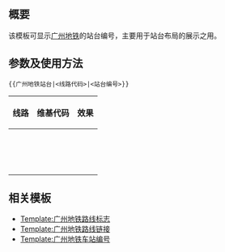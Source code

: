 <noinclude>{{Documentation subpage}}</noinclude>

== 概要 ==

该模板可显示[[广州地铁]]的站台编号，主要用于站台布局的展示之用。

== 参数及使用方法 ==

<pre>{{广州地铁站台|<线路代码>|<站台编号>}}</pre>

{| class="wikitable"
|-
!线路
!维基代码
!效果
|-
| style="text-align: center" | {{广州地铁路线链接|1}}
| {{Code|<nowiki>{{广州地铁站台|1|1}}</nowiki>}}
| style="text-align: center" | {{广州地铁站台|1|1}}
|-
| style="text-align: center" | {{广州地铁路线链接|2}}
| {{Code|<nowiki>{{广州地铁站台|2|1}}</nowiki>}}
| style="text-align: center" | {{广州地铁站台|2|1}}
|-
| style="text-align: center" | {{广州地铁路线链接|3}}
| {{Code|<nowiki>{{广州地铁站台|3|1}}</nowiki>}}
| style="text-align: center" | {{广州地铁站台|3|1}}
|-
| style="text-align: center" | {{广州地铁路线链接|4}}
| {{Code|<nowiki>{{广州地铁站台|4|1}}</nowiki>}}
| style="text-align: center" | {{广州地铁站台|4|1}}
|-
| style="text-align: center" | {{广州地铁路线链接|5}}
| {{Code|<nowiki>{{广州地铁站台|5|1}}</nowiki>}}
| style="text-align: center" | {{广州地铁站台|5|1}}
|-
| style="text-align: center" | {{广州地铁路线链接|6}}
| {{Code|<nowiki>{{广州地铁站台|6|1}}</nowiki>}}
| style="text-align: center" | {{广州地铁站台|6|1}}
|-
| style="text-align: center" | {{广州地铁路线链接|7}}
| {{Code|<nowiki>{{广州地铁站台|7|1}}</nowiki>}}
| style="text-align: center" | {{广州地铁站台|7|1}}
|-
| style="text-align: center" | {{广州地铁路线链接|8}}
| {{Code|<nowiki>{{广州地铁站台|8|1}}</nowiki>}}
| style="text-align: center" | {{广州地铁站台|8|1}}
|-
| style="text-align: center" | {{广州地铁路线链接|9}}
| {{Code|<nowiki>{{广州地铁站台|9|1}}</nowiki>}}
| style="text-align: center" | {{广州地铁站台|9|1}}
|-
| style="text-align: center" | {{广州地铁路线链接|13}}
| {{Code|<nowiki>{{广州地铁站台|13|1}}</nowiki>}}
| style="text-align: center" | {{广州地铁站台|13|1}}
|-
| style="text-align: center" | {{广州地铁路线链接|14}}
| {{Code|<nowiki>{{广州地铁站台|14|1}}</nowiki>}}
| style="text-align: center" | {{广州地铁站台|14|1}}
|-
| style="text-align: center" | {{广州地铁路线链接|18}}
| {{Code|<nowiki>{{广州地铁站台|18|1}}</nowiki>}}
| style="text-align: center" | {{广州地铁站台|18|1}}
|-
| style="text-align: center" | {{广州地铁路线链接|21}}
| {{Code|<nowiki>{{广州地铁站台|21|1}}</nowiki>}}
| style="text-align: center" | {{广州地铁站台|21|1}}
|-
| style="text-align: center" | {{广州地铁路线链接|GF}}
| {{Code|<nowiki>{{广州地铁站台|GF|1}}</nowiki>}}
| style="text-align: center" | {{广州地铁站台|GF|1}}
|-
| style="text-align: center" | {{广州地铁路线链接|APM}}
| {{Code|<nowiki>{{广州地铁站台|APM|1}}</nowiki>}}
| style="text-align: center" | {{广州地铁站台|APM|1}}
|}

== 相关模板 ==

* [[Template:广州地铁路线标志]]
* [[Template:广州地铁路线链接]]
* [[Template:广州地铁车站编号]]
